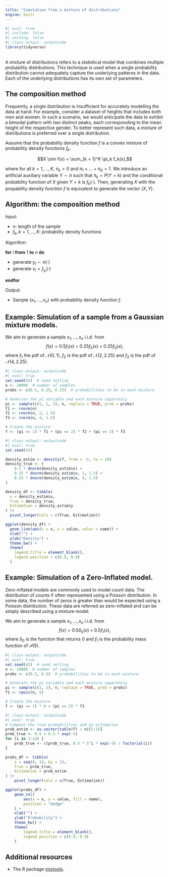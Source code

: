 ```yaml
---
title: "Simulation from a mixture of distributions"
engine: knitr
---
```


```r
#| eval: true
#| include: false
#| warning: false
#| class-output: outputcode
library(tidyverse)
```

<br>
A mixture of distributions refers to a statistical model that combines multiple probability distributions. This technique is used when a single probability distribution cannot adequately capture the underlying patterns in the data. Each of the underlying distributions has its own set of parameters.

## The composition method

Frequently, a single distribution is insufficient for accurately modelling the data at hand. For example, consider a dataset of heights that includes both men and women. In such a scenario, we would anticipate the data to exhibit a bimodal pattern with two distinct peaks, each corresponding to the mean height of the respective gender. To better represent such data, a mixture of distributions is preferred over a single distribution.

Assume that the probability density function $f$ is a convex mixture of probability density functions $f_k$:

$$X \sim f(x) = \sum_{k = 1}^K \pi_k f_k(x),$$

where for all $k = 1, \dots, K$, $\pi_k > 0$ and $\pi_1 + \dots + \pi_K = 1$.
We introduce an artificial auxiliary variable $Y \sim \pi$ such that $\pi_k = P(Y = k)$ and the conditional probability function of $X$ given $Y = k$ is $f_k(\cdot)$. Then, generating $X$ with the propability density function $f$ is equivalent to generate the vector $(X, Y)$. 

::: {.callout-note icon=false}
## Algorithm: the composition method

Input:

* $n$: length of the sample
* $f_k, k = 1, \dots, K$: probability density functions

Algorithm:

<div class="pseudocode">

**for** $i$ **from** $1$ **to** $n$ **do**

* generate $y_i \sim \pi(\cdot)$
* generate $x_i = f_{y_i}(\cdot)$

**endfor**
</div>

Output:

* Sample $(x_1, \dots, x_n)$ with probability density function $f$.
:::


::: {.callout-note appearance="simple"}

## Example: Simulation of a sample from a Gaussian mixture models.

We aim to generate a sample $x_1, \dots, x_n$ i.i.d. from 
$$f(x) = 0.5f_1(x) + 0.25f_2(x) + 0.25f_3(x),$$
where $f_1$ the pdf of $\mathcal{N}(0, 1)$, $f_2$ is the pdf of $\mathcal{N}(2, 2.25)$ and $f_3$ is the pdf of $\mathcal{N}(4, 2.25)$.

```r
#| class-output: outputcode
#| eval: true
set.seed(42)  # seed setting
n <- 10000  # number of samples   
probs <- c(0.5, 0.25, 0.25)  # probabilities to be in each mixture

# Generate the pi variable and each mixture separetely
pi <- sample(c(1, 2, 3), n, replace = TRUE, prob = probs)
f1 <- rnorm(n)
f2 <- rnorm(n, 2, 1.5)
f3 <- rnorm(n, 4, 1.5)

# Create the mixture
f <- (pi == 1) * f1 + (pi == 2) * f2 + (pi == 3) * f3
```

```r
#| class-output: outputcode
#| eval: true
set.seed(42)

density_estim <- density(f, from = -5, to = 10)
density_true <- (
    0.5 * dnorm(density_estim$x) +
    0.25 * dnorm(density_estim$x, 2, 1.5) +
    0.25 * dnorm(density_estim$x, 4, 1.5)
)

density_df <- tibble(
  x = density_estim$x,
  True = density_true,
  Estimation = density_estim$y
) |> 
  pivot_longer(cols = c(True, Estimation))

ggplot(density_df) +
  geom_line(aes(x = x, y = value, color = name)) +
  xlab("") +
  ylab("Density") +
  theme_bw() +
  theme(
    legend.title = element_blank(),
    legend.position = c(0.9, 0.9)
  )
```

:::


::: {.callout-note appearance="simple"}

## Example: Simulation of a Zero-Inflated model.

Zero-inflated models are commonly used to model count data. The distribution of counts if often represented using a Poisson distribution. In some data, the number of zeros is greater than would be expected using a Poisson distribution. These data are referred as zero-inflated and can be simply described using a mixture model.

We aim to generate a sample $x_1, \dots, x_n$ i.i.d. from 
$$f(x) = 0.5\delta_0(x) + 0.5f_1(x),$$
where $\delta_0$ is the function that returns $0$ and $f_1$ is the probability mass function of $\mathcal{P}(5)$.

```r
#| class-output: outputcode
#| eval: true
set.seed(42)  # seed setting
n <- 10000  # number of samples 
probs <- c(0.5, 0.5)  # probabilities to be in each mixture

# Generate the pi variable and each mixture separetely
pi <- sample(c(1, 2), n, replace = TRUE, prob = probs)
f1 <- rpois(n, 5)

# Create the mixture
f <- (pi == 1) * 0 + (pi == 2) * f1

```

```r
#| class-output: outputcode
#| eval: true
# Compute the true probabilities and an estimation
prob_estim <- as.vector(table(f) / n)[1:15]
prob_true <- 0.5 + 0.5 * exp(-5)
for (i in 1:14) {
    prob_true <- c(prob_true, 0.5 * 5^i * exp(-5) / factorial(i))
}

probs_df <- tibble(
    x = seq(0, 14, by = 1),
    True = prob_true,
    Estimation = prob_estim
) |> 
    pivot_longer(cols = c(True, Estimation))

ggplot(probs_df) +
    geom_col(
        aes(x = x, y = value, fill = name),
        position = "dodge"
    ) +
    xlab("") +
    ylab("Probability") +
    theme_bw() +
    theme(
        legend.title = element_blank(),
        legend.position = c(0.9, 0.9)
    )

```

:::

## Additional resources

* The R package [mixtools](https://cran.r-project.org/web/packages/mixtools/index.html).